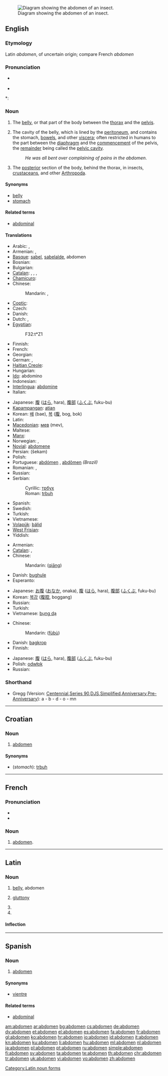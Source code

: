 {{wikisource1911Enc|Abdomen}}
[[Image:ABDOMEN (PSF).png|thumb|right|Diagram showing the abdomen of an insect.]]
==English==

===Etymology===
Latin ''abdomen'', of uncertain origin; compare French ''abdomen''

===Pronunciation===
* {{a|RP}} {{IPA| /ˈæbdəmən/}}
* {{audio|en-us-abdomen.ogg|Audio (US)}}

*: {{rhymes|əʊmən}}

===Noun===
{{en-noun}}

# The [[belly]], or that part of the body between the [[thorax]] and the [[pelvis]].
# {{anatomy}} The cavity of the belly, which is lined by the [[peritoneum]], and contains the stomach, [[bowels]], and other [[viscera]]; often restricted in humans to the part between the [[diaphragm]] and the [[commencement]] of the pelvis, the [[remainder]] being called the [[pelvic cavity]].
#: ''He was all bent over complaining of pains in the abdomen.''
# {{zoology}} The [[posterior]] section of the body, behind the thorax, in insects, [[crustacean]]s, and other [[Arthropoda]].

====Synonyms====
* [[belly]]
* [[stomach]]

====Related terms====
* [[abdominal]]

====Translations====
{{trans-top|belly}}
* Arabic: {{t|ar|بطن|m|tr=baTn}},  {{t|ar|جوف|m|tr=jawf}}
* Armenian: {{t-|hy|որովայն|tr=orovayn}},  {{t-|hy|փոր|tr=orovayn}}
* [[Basque]]: [[sabel]], [[sabelalde]], abdomen
* Bosnian: {{t-|bs|trbuh|m}}
* Bulgarian: {{t+|bg|корем}}
* [[Catalan]]: {{t-|ca|abdomen|m}}, {{t+|ca|buc|m}}, {{t+|ca|panxa|f}}, {{t+|ca|ventre}}
* [[Chamicuro]]: {{tø|ccc|sye'ki}}
* Chinese:
*: Mandarin: {{t|cmn|腹部|tr=fùbù|sc=Hani}},  {{t-|cmn|腹|tr=fù|sc=Hani}}
* [[Coptic]]: {{tø|cop|ϩⲏ|tr=hē|sc=Copt}}
* Czech: {{t-|cs|břicho|n}}
* Danish: {{t-|da|bug|c}}
* Dutch: {{t+|nl|onderbuik|m}}, {{t+|nl|abdomen|n}}
* [[Egyptian]]: {{tø|egy|ẖt|sc=Egyp}}
*: <hiero>F32:t*Z1</hiero>
* Finnish: {{t+|fi|vatsa}}
* French: {{t+|fr|abdomen|m}}
* Georgian: {{t|ka|მუცელი|mutseli|sc=Geor|xs=Georgian}}
* German: {{t+|de|Bauch|m}}, {{t+|de|Unterleib|m}}
* [[Haitian Creole]]: {{tø|ht|anbavant}}
* Hungarian: {{t+|hu|has}}
* [[Ido]]: abdomino
* Indonesian: {{t+|id|perut|xs=Indonesian}}
* [[Interlingua]]: [[abdomine]]
* Italian: {{t+|it|addome|m}}
{{trans-mid}}
* Japanese: [[腹]] ([[はら]], hara), [[腹部]] ([[ふくぶ]], fuku-bu)
* [[Kapampangan]]: [[atian]]
* Korean: [[배]] (bae), [[복]] ([[腹]], bog, bok)
* Latin: {{t-|la|abdomen|alt=abdōmen}}
* [[Macedonian]]: [[мев]] (mev),  {{t-|mk|стомак|m|tr=stómak}}
* Maltese: {{t+|mt|żaqq|xs=Maltese}}
* [[Manx]]: {{t-|gv|bolg|xs=Manx}}
* Norwegian: {{t-|no|mage}}, {{t+|no|buk}}
* [[Novial]]: [[abdomene]]
* Persian: {{fa-Arab|[[شکم]]}} (šekam)
* Polish: {{t+|pl|brzuch|m}}
* Portuguese: [[abdómen]] {{m}}, [[abdômen]] {{m}} ''(Brazil)''
* Romanian: {{t-|ro|abdomen|n}}, {{t+|ro|burtă|f}}
* Russian: {{t+|ru|живот|m|tr=živót}}
* Serbian:
*: Cyrillic: [[трбух#Serbian|трбух]] {{m}}
*: Roman: [[trbuh#Serbian|trbuh]] {{m}}
* Spanish: {{t+|es|abdomen|m}}
* Swedish: {{t+|sv|buk}}
* Turkish: {{t+|tr|karın}}
* Vietnamese: {{t+|vi|bụng|xs=Vietnamese}}
* [[Volapük]]: [[bälid]]
* [[West Frisian]]: {{t-|fy|bûk|xs=West Frisian}}
* Yiddish: {{t-|yi|בויך|m|tr=boykh|xs=Yiddish}}
{{trans-bottom}}

{{trans-top|cavity}}
* Armenian: {{t-|hy|որովայնի խոռոչ|tr=orovayni xoṙoč}}
* [[Catalan]]: {{t-|ca|abdomen|m}}, {{t+|ca|buc|m}}
* Chinese:
*: Mandarin: {{zh-ts|腔|腔}} ([[qiāng]])
* Danish: [[bughule]] {{c}}
* Esperanto: {{t|eo|abdomeno}}
{{trans-mid}}
* Japanese: [[お腹]] ([[おなか]], onaka), [[腹]] ([[はら]], hara), [[腹部]] ([[ふくぶ]], fuku-bu)
* Korean: [[복강]] ([[腹腔]], boggang)
* Russian: {{t|ru|брюшная полость|f|tr=brjušnája pólost’}}
* Turkish: {{t|tr|batın}}
* Vietnamese: [[bụng dạ]]
{{trans-bottom}}

{{trans-top|the posterior section of an arthopod's body}}
* Chinese:
*: Mandarin: {{zh-ts|[[腹]][[部]]|[[腹]][[部]]}} ([[fù]][[bù]])
* Danish: [[bagkrop]] {{c}}
* Finnish: {{t-|fi|takaruumis}}
{{trans-mid}}
* Japanese: [[腹]] ([[はら]], hara), [[腹部]] ([[ふくぶ]], fuku-bu)
* Polish: [[odwłok]] {{m}}
* Russian: {{t|ru|брюшко|n|tr=brjuškó}}
{{trans-bottom}}

===Shorthand===
* Gregg (Version: [http://en.wikipedia.org/wiki/Gregg_Shorthand#Centennial_Gregg_Shorthand Centennial],[http://en.wikipedia.org/wiki/Gregg_Shorthand#Series_90_Gregg_Shorthand  Series 90],[http://en.wikipedia.org/wiki/Gregg_Shorthand#Diamond_Jubilee_Gregg_Shorthand  DJS],[http://en.wikipedia.org/wiki/Gregg_Shorthand#Simplified_Gregg_Shorthand Simplified],[http://en.wikipedia.org/wiki/Gregg_Shorthand#Anniversary_Gregg_Shorthand Anniversary],[http://en.wikipedia.org/wiki/Gregg_Shorthand#Pre-Anniversary_Gregg_Shorthand Pre-Anniversary]): a - b - d - o - mn

----

==Croatian==

===Noun===
{{hr-noun|m}}

# [[#English|abdomen]]

====Synonyms====
* (''stomach''): [[trbuh#Croatian|trbuh]]

----

==French==

===Pronunciation===
* {{IPA|/ab.dɔ.mɛn/|lang=fr}}
* {{audio|Fr-abdomen.ogg|Audio}}

===Noun===
{{fr-noun|m}}

# [[#English|abdomen]].

----

==Latin==

===Noun===
{{la-noun|abdōmen|abdominis#Latin|abdōminis|n|third}}

# [[belly]], abdomen
# {{context|by extension of meaning|lang=la}} [[gluttony]]
# {{inflection of|abdomen|abdōmen|acc|s|lang=la}}
# {{inflection of|abdomen|abdōmen|voc|s|lang=la}}

====Inflection====
{{ladecl3n}}
{{la-decl-3rd-N|abdomen|abdōmen|abdomin|abdōmin}}

[[Category:Latin noun forms]]

----

==Spanish==

===Noun===
{{es-noun-m|pl=abdómenes}}

# [[#English|abdomen]]

====Synonyms====
* [[vientre]]

====Related terms====
* [[abdominal]]

[[am:abdomen]]
[[ar:abdomen]]
[[bg:abdomen]]
[[cs:abdomen]]
[[de:abdomen]]
[[dv:abdomen]]
[[et:abdomen]]
[[el:abdomen]]
[[es:abdomen]]
[[fa:abdomen]]
[[fr:abdomen]]
[[gl:abdomen]]
[[ko:abdomen]]
[[hr:abdomen]]
[[io:abdomen]]
[[id:abdomen]]
[[it:abdomen]]
[[kn:abdomen]]
[[ku:abdomen]]
[[li:abdomen]]
[[hu:abdomen]]
[[ml:abdomen]]
[[nl:abdomen]]
[[ja:abdomen]]
[[pl:abdomen]]
[[pt:abdomen]]
[[ru:abdomen]]
[[simple:abdomen]]
[[fi:abdomen]]
[[sv:abdomen]]
[[ta:abdomen]]
[[te:abdomen]]
[[th:abdomen]]
[[chr:abdomen]]
[[tr:abdomen]]
[[uk:abdomen]]
[[vi:abdomen]]
[[vo:abdomen]]
[[zh:abdomen]]